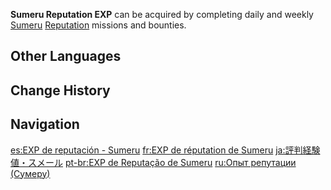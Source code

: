 {{Item Infobox
|id           = 000316
|type         = Experience
|group        = Reputation EXP
|image        = Item Sumeru Reputation EXP.png
|quality      = 3
|description  = Increases your Reputation Lv. (Sumeru)
|source1      = Completing missions/bounties from Sumeru [[Reputation]] system.
}}
'''Sumeru Reputation EXP''' can be acquired by completing daily and weekly [[Sumeru]] [[Reputation]] missions and bounties.

==Other Languages==
{{Other Languages
|en      = Sumeru Reputation EXP
|zhs     = 声望经验・须弥
|zhs_rm  = Shēngwàng Jīngyàn - Xūmí
|zht     = 聲望經驗・須彌
|zht_rm  = Shēngwàng Jīngyàn - Xūmí
|zh_tl   = Reputation Experience - Sumeru
|ja      = 評判経験値・スメール
|ja_rm   = Hyouban Keikenchi - Sumeru
|ja_tl   = Reputation Experience - Sumeru
|ko      = 평판 경험치・수메르
|ko_tl   = Reputation Experience Point - Sumeru
|es      = EXP de reputación - Sumeru
|es_tl   = Reputation EXP - Sumeru
|fr      = EXP de réputation de Sumeru
|fr_tl   = Sumeru Reputation EXP
|ru      = Опыт репутации (Сумеру)
|ru_tl   = Reputation Experience (Sumeru)
|th      = EXP ชื่อเสียงประจำเมือง Sumeru
|th_rm   = EXP Chuesiang Pracham Mueang Sumeru
|th_tl   = Sumeru City Reputation EXP
|vi      = EXP Danh Vọng - Sumeru
|vi_tl   = Reputation EXP - Sumeru
|de      = Ansehenserfahrung für Sumeru
|de_tl   = Reputation Experience for Sumeru
|id      = EXP Reputasi Sumeru
|id_tl   = Sumeru Reputation EXP
|pt      = EXP de Reputação de Sumeru
|pt_tl   = 
|tr      = Sumeru İtibarı TP
|tr_tl   = Sumeru Reputation EXP
|it      = ESP reputazione a Sumeru
|it_tl   = Reputation EXP in Sumeru
}}

==Change History==
{{Change History|3.0}}

==Navigation==
{{EXP Navbox|EXP Types}}

[[es:EXP de reputación - Sumeru]]
[[fr:EXP de réputation de Sumeru]]
[[ja:評判経験値・スメール]]
[[pt-br:EXP de Reputação de Sumeru]]
[[ru:Опыт репутации (Сумеру)]]
